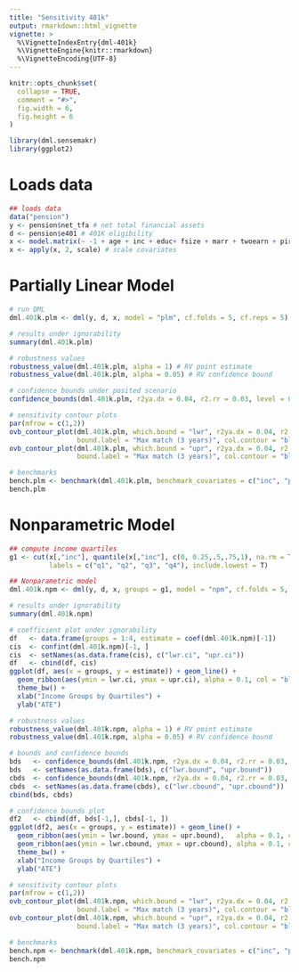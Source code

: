 ```yaml
---
title: "Sensitivity 401k"
output: rmarkdown::html_vignette
vignette: >
  %\VignetteIndexEntry{dml-401k}
  %\VignetteEngine{knitr::rmarkdown}
  %\VignetteEncoding{UTF-8}
---
```


```r
knitr::opts_chunk$set(
  collapse = TRUE,
  comment = "#>",
  fig.width = 6, 
  fig.height = 6
)
```

```r
library(dml.sensemakr)
library(ggplot2)
```

# Loads data

```r
## loads data
data("pension")
y <- pension$net_tfa # net total financial assets
d <- pension$e401 # 401K eligibility
x <- model.matrix(~ -1 + age + inc + educ+ fsize + marr + twoearn + pira + hown, data = pension)
x <- apply(x, 2, scale) # scale covariates
```

# Partially Linear Model

```r
# run DML
dml.401k.plm <- dml(y, d, x, model = "plm", cf.folds = 5, cf.reps = 5)
```



```r
# results under ignorability
summary(dml.401k.plm)
```

```r
# robustness values
robustness_value(dml.401k.plm, alpha = 1) # RV point estimate
robustness_value(dml.401k.plm, alpha = 0.05) # RV confidence bound
```

```r
# confidence bounds under posited scenario
confidence_bounds(dml.401k.plm, r2ya.dx = 0.04, r2.rr = 0.03, level = 0.95)
```


```r
# sensitivity contour plots
par(mfrow = c(1,2))
ovb_contour_plot(dml.401k.plm, which.bound = "lwr", r2ya.dx = 0.04, r2.rr = 0.03, 
                 bound.label = "Max match (3 years)", col.contour = "blue")
ovb_contour_plot(dml.401k.plm, which.bound = "upr", r2ya.dx = 0.04, r2.rr = 0.03, 
                 bound.label = "Max match (3 years)", col.contour = "blue")
```


```r
# benchmarks
bench.plm <- benchmark(dml.401k.plm, benchmark_covariates = c("inc", "pira", "twoearn"))
bench.plm
```


# Nonparametric Model

```r
## compute income quartiles
g1 <- cut(x[,"inc"], quantile(x[,"inc"], c(0, 0.25,.5,.75,1), na.rm = TRUE), 
          labels = c("q1", "q2", "q3", "q4"), include.lowest = T)

## Nonparametric model
dml.401k.npm <- dml(y, d, x, groups = g1, model = "npm", cf.folds = 5, cf.reps = 5)
```



```r
# results under ignorability
summary(dml.401k.npm)
```

```r
# coefficient plot under ignorability
df   <- data.frame(groups = 1:4, estimate = coef(dml.401k.npm)[-1])
cis  <- confint(dml.401k.npm)[-1, ]
cis  <- setNames(as.data.frame(cis), c("lwr.ci", "upr.ci"))
df   <- cbind(df, cis)
ggplot(df, aes(x = groups, y = estimate)) + geom_line() +
  geom_ribbon(aes(ymin = lwr.ci, ymax = upr.ci), alpha = 0.1, col = "blue", fill = "blue") +
  theme_bw() + 
  xlab("Income Groups by Quartiles") + 
  ylab("ATE")
```


```r
# robustness values
robustness_value(dml.401k.npm, alpha = 1) # RV point estimate
robustness_value(dml.401k.npm, alpha = 0.05) # RV confidence bound
```

```r
# bounds and confidence bounds 
bds   <- confidence_bounds(dml.401k.npm, r2ya.dx = 0.04, r2.rr = 0.03, level = 0)
bds   <- setNames(as.data.frame(bds), c("lwr.bound", "upr.bound"))
cbds  <- confidence_bounds(dml.401k.npm, r2ya.dx = 0.04, r2.rr = 0.03, level = .95)
cbds  <- setNames(as.data.frame(cbds), c("lwr.cbound", "upr.cbound"))
cbind(bds, cbds)
```

```r
# confidence bounds plot
df2   <- cbind(df, bds[-1,], cbds[-1, ])
ggplot(df2, aes(x = groups, y = estimate)) + geom_line() +
  geom_ribbon(aes(ymin = lwr.bound, ymax = upr.bound),   alpha = 0.1, col = "red", fill = "red") +
  geom_ribbon(aes(ymin = lwr.cbound, ymax = upr.cbound), alpha = 0.1, col = "blue", fill = "blue") +
  theme_bw() + 
  xlab("Income Groups by Quartiles") + 
  ylab("ATE")
```

```r
# sensitivity contour plots
par(mfrow = c(1,2))
ovb_contour_plot(dml.401k.npm, which.bound = "lwr", r2ya.dx = 0.04, r2.rr = 0.03, 
                 bound.label = "Max match (3 years)", col.contour = "blue")
ovb_contour_plot(dml.401k.npm, which.bound = "upr", r2ya.dx = 0.04, r2.rr = 0.03, 
                 bound.label = "Max match (3 years)", col.contour = "blue")
```

```r
# benchmarks
bench.npm <- benchmark(dml.401k.npm, benchmark_covariates = c("inc", "pira", "twoearn"))
bench.npm
```


